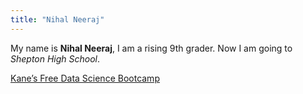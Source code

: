 ```yaml
---
title: "Nihal Neeraj"
---
```


My name is **Nihal Neeraj**, I am a rising 9th grader. Now I am going to *Shepton High School*.

[Kane's Free Data Science Bootcamp](https://bootcamp.davidkane.info)
